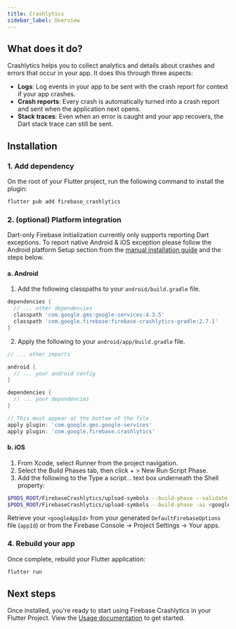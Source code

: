 ```yaml
---
title: Crashlytics
sidebar_label: Overview
---
```


## What does it do?

Crashlytics helps you to collect analytics and details about crashes and errors that occur in your app. It does this through three aspects:

- **Logs**: Log events in your app to be sent with the crash report for context if your app crashes.
- **Crash reports**: Every crash is automatically turned into a crash report and sent when the application next opens.
- **Stack traces**: Even when an error is caught and your app recovers, the Dart stack trace can still be sent.

<YouTube id="k_mdNRZzd30" />

## Installation

### 1. Add dependency

On the root of your Flutter project, run the following command to install the plugin:

```bash {5}
flutter pub add firebase_crashlytics
```

### 2. (optional) Platform integration

Dart-only Firebase initialization currently only supports reporting Dart exceptions. To report native Android & iOS exception
please follow the Android platform Setup section from the [manual installation guide](../manual-installation.mdx) and the steps below.

#### a. Android

1. Add the following classpaths to your `android/build.gradle` file.

```groovy {4} title="android/build.gradle"
dependencies {
  // ... other dependencies
  classpath 'com.google.gms:google-services:4.3.5'
  classpath 'com.google.firebase:firebase-crashlytics-gradle:2.7.1'
}
```

2. Apply the following to your `android/app/build.gradle` file.

```groovy {13} title="android/app/build.gradle"
// ... other imports

android {
  // ... your android config
}

dependencies {
  // ... your dependencies
}

// This must appear at the bottom of the file
apply plugin: 'com.google.gms.google-services'
apply plugin: 'com.google.firebase.crashlytics'
```

#### b. iOS

1. From Xcode, select Runner from the project navigation.
2. Select the Build Phases tab, then click + > New Run Script Phase.
3. Add the following to the Type a script... text box underneath the Shell property:

```bash
$PODS_ROOT/FirebaseCrashlytics/upload-symbols --build-phase --validate -ai <googleAppId>
$PODS_ROOT/FirebaseCrashlytics/upload-symbols --build-phase -ai <googleAppId>
```

Retrieve your `<googleAppId>` from your generated `DefaultFirebaseOptions` file (`appId`) or from the Firebase Console -> Project Settings -> Your apps.

### 4. Rebuild your app

Once complete, rebuild your Flutter application:

```bash
flutter run
```

## Next steps

Once installed, you're ready to start using Firebase Crashlytics in your Flutter Project. View the
[Usage documentation](./usage.mdx) to get started.
